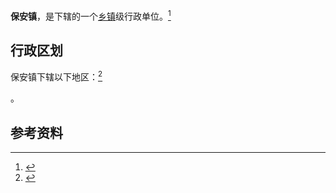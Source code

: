 {{中国乡级行政区|61/10/21/112/000}}

'''保安镇'''，是{{PRC admin/fullname|61/10/21/112/000|3}}下辖的一个[[乡镇|乡镇]]级行政单位。<ref>{{PRC admin/ref sgc|{{PRC admin/parent|61/10/21/112/000}}}}</ref>

== 行政区划 ==

保安镇下辖以下地区：<ref>{{PRC admin/ref sgc|61/10/21/112/000}}</ref>

{{PRC admin/children|61/10/21/112/000}}。

== 参考资料 ==

{{reflist}}

{{行政区划小作品}}
{{PRC admin/navcat|61/10/21/112/000}}